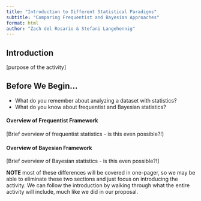 ```yaml
---
title: "Introduction to Different Statistical Paradigms"
subtitle: "Comparing Frequentist and Bayesian Approaches"
format: html
author: "Zach del Rosario & Stefani Langehennig"
---
```


## Introduction

[purpose of the activity]

## Before We Begin...

-   What do you remember about analyzing a dataset with statistics?
-   What do you know about frequentist and Bayesian statistics?

#### Overview of Frequentist Framework

[Brief overview of frequentist statistics - is this even possible?!]

#### Overview of Bayesian Framework

[Brief overview of Bayesian statistics - is this even possible?!]

**NOTE** most of these differences will be covered in one-pager, so we may be able to eliminate these two sections and just focus on introducing the activity. We can follow the introduction by walking through what the entire activity will include, much like we did in our proposal.
